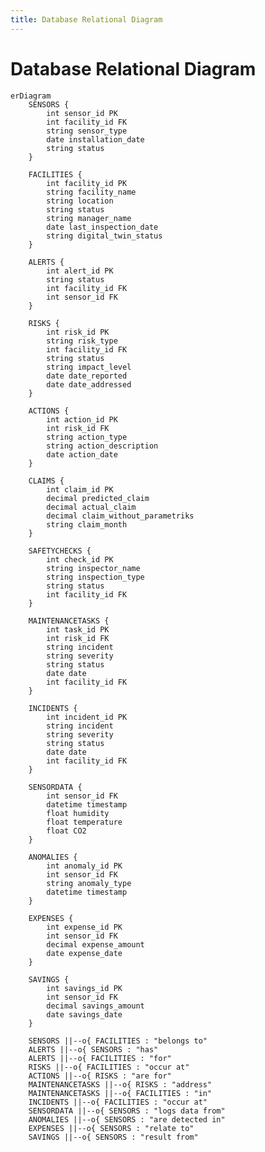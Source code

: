 ```yaml
---
title: Database Relational Diagram
---
```


# Database Relational Diagram

```mermaid
erDiagram
    SENSORS {
        int sensor_id PK
        int facility_id FK
        string sensor_type
        date installation_date
        string status
    }

    FACILITIES {
        int facility_id PK
        string facility_name
        string location
        string status
        string manager_name
        date last_inspection_date
        string digital_twin_status
    }

    ALERTS {
        int alert_id PK
        string status
        int facility_id FK
        int sensor_id FK
    }

    RISKS {
        int risk_id PK
        string risk_type
        int facility_id FK
        string status
        string impact_level
        date date_reported
        date date_addressed
    }

    ACTIONS {
        int action_id PK
        int risk_id FK
        string action_type
        string action_description
        date action_date
    }

    CLAIMS {
        int claim_id PK
        decimal predicted_claim
        decimal actual_claim
        decimal claim_without_parametriks
        string claim_month
    }

    SAFETYCHECKS {
        int check_id PK
        string inspector_name
        string inspection_type
        string status
        int facility_id FK
    }

    MAINTENANCETASKS {
        int task_id PK
        int risk_id FK
        string incident
        string severity
        string status
        date date
        int facility_id FK
    }

    INCIDENTS {
        int incident_id PK
        string incident
        string severity
        string status
        date date
        int facility_id FK
    }

    SENSORDATA {
        int sensor_id FK
        datetime timestamp
        float humidity
        float temperature
        float CO2
    }

    ANOMALIES {
        int anomaly_id PK
        int sensor_id FK
        string anomaly_type
        datetime timestamp
    }

    EXPENSES {
        int expense_id PK
        int sensor_id FK
        decimal expense_amount
        date expense_date
    }

    SAVINGS {
        int savings_id PK
        int sensor_id FK
        decimal savings_amount
        date savings_date
    }

    SENSORS ||--o{ FACILITIES : "belongs to"
    ALERTS ||--o{ SENSORS : "has"
    ALERTS ||--o{ FACILITIES : "for"
    RISKS ||--o{ FACILITIES : "occur at"
    ACTIONS ||--o{ RISKS : "are for"
    MAINTENANCETASKS ||--o{ RISKS : "address"
    MAINTENANCETASKS ||--o{ FACILITIES : "in"
    INCIDENTS ||--o{ FACILITIES : "occur at"
    SENSORDATA ||--o{ SENSORS : "logs data from"
    ANOMALIES ||--o{ SENSORS : "are detected in"
    EXPENSES ||--o{ SENSORS : "relate to"
    SAVINGS ||--o{ SENSORS : "result from"
```
